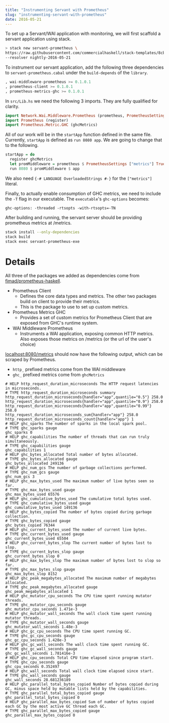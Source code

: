 ```yaml
---
title: "Instrumenting Servant with Prometheus"
slug: "instrumenting-servant-with-prometheus"
date: 2016-05-21
---
```


To set up a Servant/WAI application with monitoring, we will
first scaffold a servant application using stack.

```bash
> stack new servant-prometheus \
https://raw.githubusercontent.com/commercialhaskell/stack-templates/8cb4889fb7c502c18f6f9ecf9cd62aef58589c21/servant.hsfiles \
--resolver nightly-2016-05-21
```

To instrument our servant application, add the following
three dependencies to `servant-prometheus.cabal` under the
`build-depends` of the `library`.

```haskell
, wai-middleware-prometheus >= 0.1.0.1
, prometheus-client >= 0.1.0.1
, prometheus-metrics-ghc >= 0.1.0.1
```

In `src/Lib.hs` we need the following 3 imports. They are
fully qualified for clarity.

```haskell
import Network.Wai.Middleware.Prometheus (prometheus, PrometheusSettings(..))
import Prometheus (register)
import Prometheus.Metric.GHC (ghcMetrics)
```

All of our work will be in the `startApp` function defined
in the same file. Currently, `startApp` is defined as
`run 8080 app`. We are going to change that to the
following.

```haskell
startApp = do
  register ghcMetrics
  let promMiddleware = prometheus $ PrometheusSettings ["metrics"] True True
  run 8080 $ promMiddleware $ app
```

We also need `{-# LANGUAGE OverloadedStrings #-}` for the
`["metrics"]` literal.

Finally, to actually enable consumption of GHC metrics, we
need to include the `-T` flag in our executable. The
`executable`'s `ghc-options` becomes:

```
ghc-options: -threaded -rtsopts -with-rtsopts=-TN
```

After building and running, the servant server should be
providing prometheus metrics at /metrics.

```bash
stack install --only-dependencies
stack build
stack exec servant-prometheus-exe
```

# Details

All three of the packages we added as dependencies come from
[fimad/prometheus-haskell](https://github.com/fimad/prometheus-haskell).

- Prometheus Client
  - Defines the core data types and metrics. The other two
    packages build on client to provide their metrics.
  - This is the package to use to set up custom metrics.
- Prometheus Metrics GHC
  - Provides a set of custom metrics for Prometheus Client
    that are exposed from GHC's runtime system.
- WAI Middleware Prometheus
  - Instruments a WAI application, exposing common HTTP
    metrics. Also exposes those metrics on /metrics (or the
    url of the user's choice)

[localhost:8080/metrics](http://localhost:8080/metrics)
should now have the following output, which can be scraped
by Prometheus.

- `http_` prefixed metrics come from the WAI middleware
- `ghc_` prefixed metrics come from `ghcMetrics`

```
# HELP http_request_duration_microseconds The HTTP request latencies in microseconds.
# TYPE http_request_duration_microseconds summary
http_request_duration_microseconds{handler="app",quantile="0.5"} 258.0
http_request_duration_microseconds{handler="app",quantile="0.9"} 258.0
http_request_duration_microseconds{handler="app",quantile="0.99"} 258.0
http_request_duration_microseconds_sum{handler="app"} 258.0
http_request_duration_microseconds_count{handler="app"} 1
# HELP ghc_sparks The number of sparks in the local spark pool.
# TYPE ghc_sparks gauge
ghc_sparks 0
# HELP ghc_capabilities The number of threads that can run truly simultaneously.
# TYPE ghc_capabilities gauge
ghc_capabilities 1
# HELP ghc_bytes_allocated Total number of bytes allocated.
# TYPE ghc_bytes_allocated gauge
ghc_bytes_allocated 249136
# HELP ghc_num_gcs The number of garbage collections performed.
# TYPE ghc_num_gcs gauge
ghc_num_gcs 3
# HELP ghc_max_bytes_used The maximum number of live bytes seen so far.
# TYPE ghc_max_bytes_used gauge
ghc_max_bytes_used 65576
# HELP ghc_cumulative_bytes_used The cumulative total bytes used.
# TYPE ghc_cumulative_bytes_used gauge
ghc_cumulative_bytes_used 149136
# HELP ghc_bytes_copied The number of bytes copied during garbage collection.
# TYPE ghc_bytes_copied gauge
ghc_bytes_copied 76344
# HELP ghc_current_bytes_used The number of current live bytes.
# TYPE ghc_current_bytes_used gauge
ghc_current_bytes_used 65504
# HELP ghc_current_bytes_slop The current number of bytes lost to slop.
# TYPE ghc_current_bytes_slop gauge
ghc_current_bytes_slop 0
# HELP ghc_max_bytes_slop The maximum number of bytes lost to slop so far.
# TYPE ghc_max_bytes_slop gauge
ghc_max_bytes_slop 8152
# HELP ghc_peak_megabytes_allocated The maximum number of megabytes allocated.
# TYPE ghc_peak_megabytes_allocated gauge
ghc_peak_megabytes_allocated 1
# HELP ghc_mutator_cpu_seconds The CPU time spent running mutator threads.
# TYPE ghc_mutator_cpu_seconds gauge
ghc_mutator_cpu_seconds 1.471e-3
# HELP ghc_mutator_wall_seconds The wall clock time spent running mutator threads.
# TYPE ghc_mutator_wall_seconds gauge
ghc_mutator_wall_seconds 1.48e-3
# HELP ghc_gc_cpu_seconds The CPU time spent running GC.
# TYPE ghc_gc_cpu_seconds gauge
ghc_gc_cpu_seconds 1.428e-3
# HELP ghc_gc_wall_seconds The wall clock time spent running GC.
# TYPE ghc_gc_wall_seconds gauge
ghc_gc_wall_seconds 1.781416e-3
# HELP ghc_cpu_seconds Total CPU time elapsed since program start.
# TYPE ghc_cpu_seconds gauge
ghc_cpu_seconds 0.352497
# HELP ghc_wall_seconds Total wall clock time elapsed since start.
# TYPE ghc_wall_seconds gauge
ghc_wall_seconds 28.681236189
# HELP ghc_parallel_total_bytes_copied Number of bytes copied during GC, minus space held by mutable lists held by the capabilities.
# TYPE ghc_parallel_total_bytes_copied gauge
ghc_parallel_total_bytes_copied 0
# HELP ghc_parallel_max_bytes_copied Sum of number of bytes copied
each GC by the most active GC thread each GC.
# TYPE ghc_parallel_max_bytes_copied gauge
ghc_parallel_max_bytes_copied 0
```
